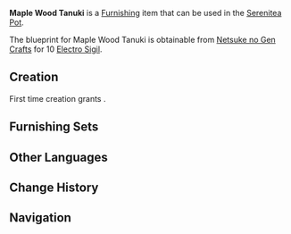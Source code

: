 {{Furnishing Infobox
|id             = 373323
|image          = Item Maple Wood Tanuki.png
|category       = Ornaments
|subcategory    = Utensil
|rarity         = 3
|adeptal_energy = 60
|load           = 35
|reduced_load   = 24
|description    = These exquisitely crafted tanuki dolls look like clay lacquerware at first glance. In fact, this doll is actually made with a carefully crafted wooden skeleton covered with fabric and painted with special colored lacquer. The dolls made with this technique are light, strong,and cheap. They are of good quality and sturdy while still available at a low price.
|blueprint      = Purchased from [[Netsuke no Gen Crafts]]
}}
'''Maple Wood Tanuki''' is a [[Furnishing]] item that can be used in the [[Serenitea Pot]].

The blueprint for Maple Wood Tanuki is obtainable from [[Netsuke no Gen Crafts]] for 10 [[Electro Sigil]].

==Creation==
First time creation grants {{Item|Trust|24|x=60}}.
{{Recipe
|type = Creation
|time = 14h
|Maple Wood = 6
|Fabric = 6
|sort = Maple Wood,Fabric
}}

==Furnishing Sets==
{{Craft Usage}}

==Other Languages==
{{Other Languages|default_hidden = 1
|en      = Maple Wood Tanuki
|zhs     = 枫木布面狸猫玩偶
|zhs_rm  = Fēng Mù Bùmiàn Límāo Wán'ǒu
|zht     = 楓木布面狸貓玩偶
|zht_rm  = Fēng Mù Bùmiàn Límāo Wán'ǒu
|ja      = 楓の布製狸人形
|ja_rm   = Kaede no Nunosei Tanuki Ningyou
|ko      = 단풍나무 천 너구리 인형
|ko_rm   = 
|es      = Figura de tanuki de madera de arce
|fr      = Tanuki en bois d'érable
|ru      = Тануки из клёна
|th      = ตุ๊กตาทานูกิไม้ Maple หุ้มผ้า
|th_rm   = 
|vi      = Búp Bê Tanuki
|de      = Tanuki-Puppe aus Ahornholzstoff
|id      = Boneka Tanuki dari Maple Wood
|pt      = Boneco Tanuki de Bordo
}}

==Change History==
{{Change History|2.4}}

==Navigation==
{{Furnishing Navbox/Interior|Ornaments}}